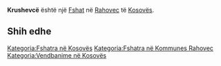 {{Fshat në Kosovës
 | Emri                = Krushevcë
| sqi_N_name = Krushevcë
| sqi_N_FULL_NAME_RO = Krushevcë
| sqi_N_FULL_NAME_ND_RO = Krushevce
| sqi_N_SORT_NAME_RG = KRUSHEVCE
| sqi_N_FULL_NAME_RG = Krushevcë
| sqi_N_FULL_NAME_ND_RG = Krushevce
| sqi_V_name = Kryshevc
| sqi_V_FULL_NAME_RO = Kryshevc Kryshec
| sqi_V_FULL_NAME_ND_RO = Kryshevc Kryshec
| sqi_V_SORT_NAME_RG = KRYSHEVC KRYSHEC
| sqi_V_FULL_NAME_RG = Kryshevc Kryshec
| sqi_V_FULL_NAME_ND_RG = Kryshevc Kryshec
| srp_N_name = Kruševac
| srp_N_FULL_NAME_RO = Kruševac
| srp_N_FULL_NAME_ND_RO = Krusevac
| srp_N_SORT_NAME_RG = KRUSEVAC
| srp_N_FULL_NAME_RG = Kruševac
| srp_N_FULL_NAME_ND_RG = Krusevac
| srp_NS_name = Крушевац
| srp_NS_FULL_NAME_RO = Крушевац
| srp_NS_FULL_NAME_ND_RO = Крушевац
| srp_NS_SORT_NAME_RG = КРУШЕВАЦ
| srp_NS_FULL_NAME_RG = Крушевац
| srp_NS_FULL_NAME_ND_RG = Крушевац

 | Emri (Rasa dhanore) = 
 | Figura              = 
 | Shteti              = Kosovo
 | Komuna              = Rahovec
 | Kodi postar         = 
 | Sipërfaqja          = 

 | Popullsia           = 

 | Regj. i popullsisë  = 
 | Dend. e popullsisë  = 
 | Faqja zyrtare       = 
 <!--- Koordinatat ----> 
 | Gjerësia            = 42.668975
 | Gjatësia            = 21.082983
 | Lartësia            = 
}}
'''Krushevcë''' është një [[Fshat]] në [[Rahovec]] të [[Kosovës]].

<!-- == Gjeografia == -->
<!-- == Historia == -->
<!-- == Demografia == -->
== Shih edhe ==
{{Komuna Rahovec}}
{{Kosovo-Administrata-Cung}}

[[Kategoria:Fshatra në Kosovës]]
[[Kategoria:Fshatra në Kommunes Rahovec]]
[[Kategoria:Vendbanime në Kosovës]]